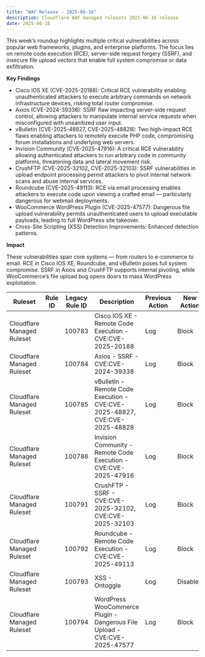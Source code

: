 ```yaml
---
title: "WAF Release - 2025-06-16"
description: Cloudflare WAF managed rulesets 2025-06-16 release
date: 2025-06-16
---
```



This week’s roundup highlights multiple critical vulnerabilities across popular web frameworks, plugins, and enterprise platforms. The focus lies on remote code execution (RCE), server-side request forgery (SSRF), and insecure file upload vectors that enable full system compromise or data exfiltration.

**Key Findings**

- Cisco IOS XE (CVE-2025-20188): Critical RCE vulnerability enabling unauthenticated attackers to execute arbitrary commands on network infrastructure devices, risking total router compromise.
- Axios (CVE-2024-39338): SSRF flaw impacting server-side request control, allowing attackers to manipulate internal service requests when misconfigured with unsanitized user input.
- vBulletin (CVE-2025-48827, CVE-2025-48828): Two high-impact RCE flaws enabling attackers to remotely execute PHP code, compromising forum installations and underlying web servers.
- Invision Community (CVE-2025-47916): A critical RCE vulnerability allowing authenticated attackers to run arbitrary code in community platforms, threatening data and lateral movement risk.
- CrushFTP (CVE-2025-32102, CVE-2025-32103): SSRF vulnerabilities in upload endpoint processing permit attackers to pivot internal network scans and abuse internal services.
- Roundcube (CVE-2025-49113): RCE via email processing enables attackers to execute code upon viewing a crafted email — particularly dangerous for webmail deployments.
- WooCommerce WordPress Plugin (CVE-2025-47577): Dangerous file upload vulnerability permits unauthenticated users to upload executable payloads, leading to full WordPress site takeover.
- Cross-Site Scripting (XSS) Detection Improvements: Enhanced detection patterns.

**Impact**

These vulnerabilities span core systems — from routers to e-commerce to email. RCE in Cisco IOS XE, Roundcube, and vBulletin poses full system compromise. SSRF in Axios and CrushFTP supports internal pivoting, while WooCommerce’s file upload bug opens doors to mass WordPress exploitation.

<table style="width: 100%">
	<thead>
		<tr>
			<th>Ruleset</th>
			<th>Rule ID</th>
			<th>Legacy Rule ID</th>
			<th>Description</th>
			<th>Previous Action</th>
			<th>New Action</th>
			<th>Comments</th>
		</tr>
	</thead>
	<tbody>
		<tr>
			<td>Cloudflare Managed Ruleset</td>
			<td>
				<RuleID id="233bcf0ce50f400989a7e44a35fefd53" />
			</td>
			<td>100783</td>
			<td>Cisco IOS XE - Remote Code Execution - CVE:CVE-2025-20188</td>
			<td>Log</td>
			<td>Block</td>
			<td>This is a New Detection</td>
		</tr>
		<tr>
			<td>Cloudflare Managed Ruleset</td>
			<td>
				<RuleID id="9284e3b1586341acb4591bfd8332af5d" />
			</td>
			<td>100784</td>
			<td>Axios - SSRF - CVE:CVE-2024-39338</td>
			<td>Log</td>
			<td>Block</td>
			<td>This is a New Detection</td>
		</tr>
		<tr>
			<td>Cloudflare Managed Ruleset</td>
			<td>
				<RuleID id="2672b175a25548aa8e0107b12e1648d2" />
			</td>
			<td>100785</td>
			<td>
				vBulletin - Remote Code Execution - CVE:CVE-2025-48827,
				CVE:CVE-2025-48828
			</td>
			<td>Log</td>
			<td>Block</td>
			<td>This is a New Detection</td>
		</tr>
		<tr>
			<td>Cloudflare Managed Ruleset</td>
			<td>
				<RuleID id="b77a19fb053744b49eacdab00edcf1ef" />
			</td>
			<td>100786</td>
			<td>Invision Community - Remote Code Execution - CVE:CVE-2025-47916</td>
			<td>Log</td>
			<td>Block</td>
			<td>This is a New Detection</td>
		</tr>
		<tr>
			<td>Cloudflare Managed Ruleset</td>
			<td>
				<RuleID id="aec2274743064523a9667248d6f5eb48" />
			</td>
			<td>100791</td>
			<td>CrushFTP - SSRF - CVE:CVE-2025-32102, CVE:CVE-2025-32103</td>
			<td>Log</td>
			<td>Block</td>
			<td>This is a New Detection</td>
		</tr>
		<tr>
			<td>Cloudflare Managed Ruleset</td>
			<td>
				<RuleID id="7b80e1f5575d4d99bb7d56ae30baa18a" />
			</td>
			<td>100792</td>
			<td>Roundcube - Remote Code Execution - CVE:CVE-2025-49113</td>
			<td>Log</td>
			<td>Block</td>
			<td>This is a New Detection</td>
		</tr>
		<tr>
			<td>Cloudflare Managed Ruleset</td>
			<td>
				<RuleID id="52d76f9394494b0382c7cb00229ba236" />
			</td>
			<td>100793</td>
			<td>XSS - Ontoggle</td>
			<td>Log</td>
			<td>Disabled</td>
			<td>This is a New Detection</td>
		</tr>
		<tr>
			<td>Cloudflare Managed Ruleset</td>
			<td>
				<RuleID id="d38e657bd43f4d809c28157dfa338296" />
			</td>
			<td>100794</td>
			<td>
				WordPress WooCommerce Plugin - Dangerous File Upload -
				CVE:CVE-2025-47577
			</td>
			<td>Log</td>
			<td>Block</td>
			<td>This is a New Detection</td>
		</tr>
	</tbody>
</table>
